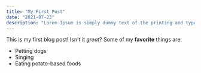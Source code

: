 ```yaml
---
title: "My First Post"
date: "2021-07-23"
description: "Lorem Ipsum is simply dummy text of the printing and typesetting industry. Lorem Ipsum has been the industry's standard dummy text ever since the 1500s, when an unknown printer took a galley of type and scrambled it to make a type specimen book."
---
```


This is my first blog post! Isn't it _great_?
Some of my **favorite** things are:

- Petting dogs
- Singing
- Eating potato-based foods
